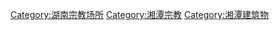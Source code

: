 [[Category:湖南宗教场所|Category:湖南宗教场所]]
[[Category:湘潭宗教|Category:湘潭宗教]]
[[Category:湘潭建筑物|Category:湘潭建筑物]]